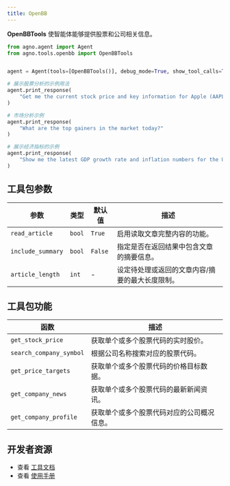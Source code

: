 ```yaml
---
title: OpenBB
---
```

**OpenBBTools** 使智能体能够提供股票和公司相关信息。

```python cookbook/tools/openbb_tools.py
from agno.agent import Agent
from agno.tools.openbb import OpenBBTools


agent = Agent(tools=[OpenBBTools()], debug_mode=True, show_tool_calls=True)

# 展示股票分析的示例用法
agent.print_response(
    "Get me the current stock price and key information for Apple (AAPL)"
)

# 市场分析示例
agent.print_response(
    "What are the top gainers in the market today?"
)

# 展示经济指标的示例
agent.print_response(
    "Show me the latest GDP growth rate and inflation numbers for the US"
)
```

## 工具包参数

| 参数          | 类型   | 默认值 | 描述                                                                        |
| ------------- | ------ | ------ | -------------------------------------------------------------------------- |
| `read_article` | `bool` | `True` | 启用读取文章完整内容的功能。                                                 |
| `include_summary` | `bool` | `False` | 指定是否在返回结果中包含文章的摘要信息。                                      |
| `article_length` | `int` | -       | 设定待处理或返回的文章内容/摘要的最大长度限制。                               |

## 工具包功能

| 函数                | 描述                                                                       |
| ------------------- | ------------------------------------------------------------------------- |
| `get_stock_price`   | 获取单个或多个股票代码的实时股价。                                          |
| `search_company_symbol` | 根据公司名称搜索对应的股票代码。                                            |
| `get_price_targets` | 获取单个或多个股票代码的价格目标数据。                                      |
| `get_company_news`  | 获取单个或多个股票代码的最新新闻资讯。                                      |
| `get_company_profile` | 获取单个或多个股票代码对应的公司概况信息。                                  |

## 开发者资源

- 查看 [工具文档](https://github.com/agno-agi/agno/blob/main/libs/agno/agno/tools/openbb.py)
- 查看 [使用手册](https://github.com/agno-agi/agno/blob/main/cookbook/tools/openbb_tools.py)
